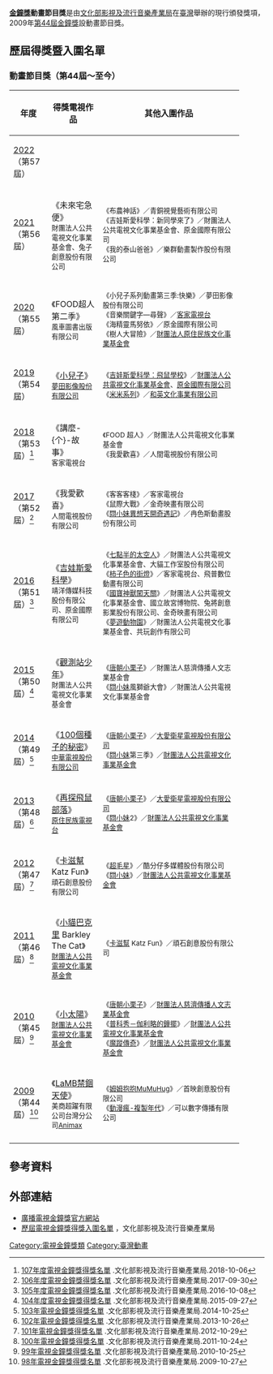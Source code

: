 {{Infobox award
| name           = 金鐘獎動畫節目獎
| current_awards = 第57屆金鐘獎
| image          = 
| imagesize      = 
| caption        = 
| description = [[電視|電視]]從業人員
| presenter   = [[行政院新聞局|行政院新聞局]]<br/>（第1屆——第46屆）<br/>[[文化部影視及流行音樂產業局|文化部影視及流行音樂產業局]]<br/>（第47屆——至今）
| date        = 每年9月或10月
| location    = {{TWN}}（詳見[[金鐘獎#歷屆金鐘獎主持概況|舉辦地點]]） 
| country     = {{ROC-TWN}}
| reward      = 金鐘獎獎座<br/>獎金
| year           = 2009年
| year2          = 2022年
| holder         = 
| website        = [http://gba.tavis.tw gba.tavis.tw]
| network     = 詳見[[金鐘獎#歷屆金鐘獎主持概況|轉播單位]] 
}}
'''[[金鐘獎|金鐘獎]]動畫節目獎'''是由[[文化部影視及流行音樂產業局|文化部影視及流行音樂產業局]]在[[臺灣|臺灣]]舉辦的現行頒發獎項，2009年[[第44屆金鐘獎|第44屆金鐘獎]]設動畫節目獎。

== 歷屆得獎暨入圍名單 ==
===動畫節目獎（第44屆～至今）===
{| class=prettytable cellpadding="5"
|- align=center bgcolor=lavender
!width=15%|年度
!width=20%|得獎電視作品
!width=55%|其他入圍作品
|-
|[[第57屆金鐘獎|2022]]<br/>（第57屆）
|<br/>
<small>
|<small>
|-
|[[第56屆金鐘獎|2021]]<br/>（第56屆）
|《未來宅急便》<br/>
<small>財團法人公共電視文化事業基金會、兔子創意股份有限公司
|<small>
《布農神話》／青銅視覺藝術有限公司<br/>
《吉娃斯愛科學：新同學來了》／財團法人公共電視文化事業基金會、原金國際有限公司<br/>
《我的泰山爸爸》／樂群動畫製作股份有限公司
|-
|[[第55屆金鐘獎|2020]]<br/>（第55屆）
|《FOOD超人第二季》<br/>
<small>風車圖書出版有限公司
|<small>
《小兒子系列動畫第三季:快樂》／夢田影像股份有限公司<br/>
《音樂關鍵字—尋聲》／[[客家電視台|客家電視台]]<br/>
《海精靈馬努依》／原金國際有限公司<br/>
《樹人大冒險》／[[原住民族文化事業基金會|財團法人原住民族文化事業基金會]]
|-
|[[第54屆金鐘獎|2019]]<br/>（第54屆）
|《[[小兒子|小兒子]]》<br />
<small>[[夢田影像股份有限公司|夢田影像股份有限公司]]<br/>
|<small>
《[[吉娃斯愛科學|吉娃斯愛科學：飛鼠學校]]》／[[財團法人公共電視文化事業基金會|財團法人公共電視文化事業基金會]]、[[原金國際有限公司|原金國際有限公司]]<br/>
《[[米米系列|米米系列]]》／[[和英文化事業有限公司|和英文化事業有限公司]]
|-
|[[第53屆金鐘獎|2018]]<br/>（第53屆）<ref>[https://www.bamid.gov.tw/information_164_89522.html 107年度電視金鐘獎得獎名單] {{Wayback|url=https://www.bamid.gov.tw/information_164_89522.html |date=20200220043758 }}.文化部影視及流行音樂產業局.2018-10-06</ref>
|《講麼-{个}-故事》<br/>
<small>客家電視台<br/>
|<small>
《FOOD 超人》／財團法人公共電視文化事業基金會<br/>
《我愛歡喜》／人間電視股份有限公司<br/>
|-
|[[第52屆金鐘獎|2017]]<br/>（第52屆）<ref>[https://www.bamid.gov.tw/information_164_70986.html 106年度電視金鐘獎得獎名單] {{Wayback|url=https://www.bamid.gov.tw/information_164_70986.html |date=20200220043758 }}.文化部影視及流行音樂產業局.2017-09-30</ref>
|《我愛歡喜》<br/>
<small>人間電視股份有限公司<br/>
|<small>
《客客客棧》／客家電視台<br/>
《鼠際大戰》／金奇映畫有限公司<br/>
《[[閰小妹#.E7.95.B0.E6.83.B3.E5.A4.A9.E9.96.8B.E5.A5.87.E9.81.87.E8.A8.98|閰小妹異想天開奇遇記]]》／冉色斯動畫股份有限公司
|-
|[[第51屆金鐘獎|2016]]<br/>（第51屆）<ref>[https://www.bamid.gov.tw/information_164_64028.html 105年度電視金鐘獎得獎名單] {{Wayback|url=https://www.bamid.gov.tw/information_164_64028.html |date=20200220043802 }}.文化部影視及流行音樂產業局.2016-10-08</ref>
|《[[吉娃斯愛科學|吉娃斯愛科學]]》<br/>
<small>靖洋傳媒科技股份有限公司、原金國際有限公司<br/>
|<small>
《[[七點半的太空人|七點半的太空人]]》／財團法人公共電視文化事業基金會、大貓工作室股份有限公司<br/>
《[[柿子色的街燈|柿子色的街燈]]》／客家電視台、飛普數位動畫有限公司<br/>
《[[國寶神獸闖天關|國寶神獸闖天關]]》／財團法人公共電視文化事業基金會、國立故宮博物院、兔將創意影業股份有限公司、金奇映畫有限公司<br/>
《[[夢遊動物園|夢遊動物園]]》／財團法人公共電視文化事業基金會、共玩創作有限公司
|-
|[[第50屆金鐘獎|2015]]<br/>（第50屆）<ref>[https://www.bamid.gov.tw/informationlist_164_2.html 104年度電視金鐘獎得獎名單] {{Wayback|url=https://www.bamid.gov.tw/informationlist_164_2.html |date=20200314063611 }}.文化部影視及流行音樂產業局.2015-09-27</ref>
|《[[觀測站少年|觀測站少年]]》<br/>
<small>財團法人公共電視文化事業基金會<br/>
|<small>
《[[唐朝小栗子|唐朝小栗子]]》／財團法人慈濟傳播人文志業基金會<br/>
《[[閰小妹|閰小妹]]風獅爺大會》／財團法人公共電視文化事業基金會
|-
|[[第49屆金鐘獎|2014]]<br/>（第49屆）<ref>[https://www.bamid.gov.tw/information_164_63935.html 103年電視金鐘獎得獎名單] {{Wayback|url=https://www.bamid.gov.tw/information_164_63935.html |date=20190929064624 }}.文化部影視及流行音樂產業局.2014-10-25</ref>
|《[[100個種子的秘密|100個種子的秘密]]》<br/>
<small>[[中華電視股份有限公司|中華電視股份有限公司]]<br/>
|<small>
《[[唐朝小栗子|唐朝小栗子]]》／[[大愛衛星電視股份有限公司|大愛衛星電視股份有限公司]]<br/>
《[[閰小妹|閰小妹]]第三季》／[[財團法人公共電視文化事業基金會|財團法人公共電視文化事業基金會]]
|-
|[[第48屆金鐘獎|2013]]<br/>（第48屆）<ref>[https://www.bamid.gov.tw/information_164_63931.html 102年電視金鐘獎得獎名單] {{Wayback|url=https://www.bamid.gov.tw/information_164_63931.html |date=20190929063357 }}.文化部影視及流行音樂產業局.2013-10-26</ref>
|《[[再探飛鼠部落|再探飛鼠部落]]》<br/>
<small>[[原住民族電視台|原住民族電視台]]<br/>
|<small>
《[[唐朝小栗子|唐朝小栗子]]》／[[大愛衛星電視股份有限公司|大愛衛星電視股份有限公司]]<br/>
《[[閰小妹|閰小妹]]2》／[[財團法人公共電視文化事業基金會|財團法人公共電視文化事業基金會]]
|-
|[[第47屆金鐘獎|2012]]<br/>（第47屆）<ref>[https://www.bamid.gov.tw/information_164_63927.html 101年電視金鐘獎得獎名單] {{Wayback|url=https://www.bamid.gov.tw/information_164_63927.html |date=20190929053926 }}.文化部影視及流行音樂產業局.2012-10-29</ref>
|《[[卡滋幫|卡滋幫]] Katz Fun》<br/>
<small>頑石創意股份有限公司<br/>
|<small>
《[[超毛星|超毛星]]》／酷分仔多媒體股份有限公司<br/>
《[[閰小妹|閰小妹]]》／[[財團法人公共電視文化事業基金會|財團法人公共電視文化事業基金會]]
|-
|[[第46屆金鐘獎|2011]]<br/>（第46屆）<ref>[https://www.bamid.gov.tw/information_164_63923.html 100年電視金鐘獎得獎名單] {{Wayback|url=https://www.bamid.gov.tw/information_164_63923.html |date=20190929052056 }}.文化部影視及流行音樂產業局.2011-10-24</ref>
|《[[小貓巴克里|小貓巴克里]] Barkley The Cat》<br/>
<small>[[財團法人公共電視文化事業基金會|財團法人公共電視文化事業基金會]]<br/>
|<small>
《[[卡滋幫|卡滋幫]] Katz Fun》／頑石創意股份有限公司
|-
|[[第45屆金鐘獎|2010]]<br/>（第45屆）<ref>[https://www.bamid.gov.tw/information_164_63918.html 99年電視金鐘獎得獎名單] {{Wayback|url=https://www.bamid.gov.tw/information_164_63918.html |date=20190929051237 }}.文化部影視及流行音樂產業局.2010-10-25</ref>
|《[[小太陽|小太陽]]》<br/>
<small>[[財團法人公共電視文化事業基金會|財團法人公共電視文化事業基金會]]<br/>
|<small>
《[[唐朝小栗子|唐朝小栗子]]》／[[慈濟基金會|財團法人慈濟傳播人文志業基金會]]<br/>
《[[普科秀－伽利略的鐘擺|普科秀－伽利略的鐘擺]]》／[[財團法人公共電視文化事業基金會|財團法人公共電視文化事業基金會]]<br/>
《[[魔蹤傳奇|魔蹤傳奇]]》／[[財團法人公共電視文化事業基金會|財團法人公共電視文化事業基金會]]
|-
|[[第44屆金鐘獎|2009]]<br/>（第44屆）<ref>[https://www.bamid.gov.tw/information_164_63915.html 98年電視金鐘獎得獎名單] {{Wayback|url=https://www.bamid.gov.tw/information_164_63915.html |date=20190929050412 }}.文化部影視及流行音樂產業局.2009-10-27</ref>
|《[[LaMB禁錮天使|LaMB禁錮天使]]》<br/>
<small>美商超躍有限公司台灣分公司[[Animax|Animax]]<br/>
|<small>
《[[姆姆抱抱|姆姆抱抱]]MuMuHug》／首映創意股份有限公司<br/>
《[[動漫瘋-複製年代|動漫瘋-複製年代]]》／可以數字傳播有限公司
|-
|}

==參考資料==
{{reflist}}

==外部連結==
* [http://gba.tavis.tw 廣播電視金鐘獎官方網站] {{Wayback|url=http://gba.tavis.tw/ |date=20200822041257 }}
* [https://www.bamid.gov.tw/informationlist_164.html 歷屆電視金鐘獎得獎入圍名單] {{Wayback|url=https://www.bamid.gov.tw/informationlist_164.html |date=20180904121155 }}，文化部影視及流行音樂產業局

{{金鐘獎}}
{{金鐘獎動畫節目獎}}
[[Category:電視金鐘獎類|Category:電視金鐘獎類]]
[[Category:臺灣動畫|Category:臺灣動畫]]